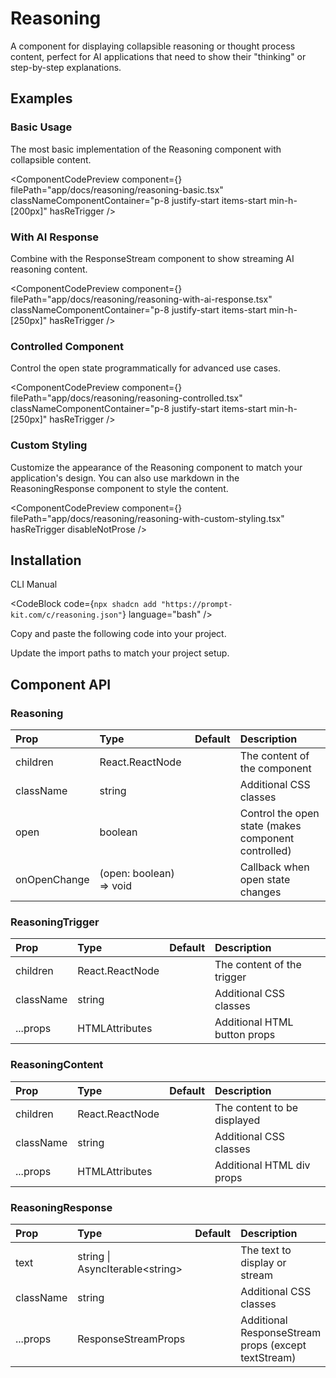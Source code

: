 
# Reasoning

A component for displaying collapsible reasoning or thought process content, perfect for AI applications that need to show their "thinking" or step-by-step explanations.

## Examples

### Basic Usage

The most basic implementation of the Reasoning component with collapsible content.

<ComponentCodePreview
  component={<ReasoningBasic />}
  filePath="app/docs/reasoning/reasoning-basic.tsx"
  classNameComponentContainer="p-8 justify-start items-start min-h-[200px]"
  hasReTrigger
/>

### With AI Response

Combine with the ResponseStream component to show streaming AI reasoning content.

<ComponentCodePreview
  component={<ReasoningWithAIResponse />}
  filePath="app/docs/reasoning/reasoning-with-ai-response.tsx"
  classNameComponentContainer="p-8 justify-start items-start min-h-[250px]"
  hasReTrigger
/>

### Controlled Component

Control the open state programmatically for advanced use cases.

<ComponentCodePreview
  component={<ReasoningControlled />}
  filePath="app/docs/reasoning/reasoning-controlled.tsx"
  classNameComponentContainer="p-8 justify-start items-start min-h-[250px]"
  hasReTrigger
/>

### Custom Styling

Customize the appearance of the Reasoning component to match your application's design.
You can also use markdown in the ReasoningResponse component to style the content.

<ComponentCodePreview
  component={<ReasoningWithCustomStyling />}
  filePath="app/docs/reasoning/reasoning-with-custom-styling.tsx"
  hasReTrigger
  disableNotProse
/>

## Installation

<Tabs defaultValue="cli">

<TabsList>
  <TabsTrigger value="cli">CLI</TabsTrigger>
  <TabsTrigger value="manual">Manual</TabsTrigger>
</TabsList>

<TabsContent value="cli">

<CodeBlock
  code={`npx shadcn add "https://prompt-kit.com/c/reasoning.json"`}
  language="bash"
/>

</TabsContent>

<TabsContent value="manual">

<Steps>

<Step>Copy and paste the following code into your project.</Step>

<CodeBlock filePath="components/prompt-kit/reasoning.tsx" language="tsx" />

<Step>Update the import paths to match your project setup.</Step>

</Steps>

</TabsContent>

</Tabs>

## Component API

### Reasoning

| Prop         | Type                    | Default | Description                                         |
| :----------- | :---------------------- | :------ | :-------------------------------------------------- |
| children     | React.ReactNode         |         | The content of the component                        |
| className    | string                  |         | Additional CSS classes                              |
| open         | boolean                 |         | Control the open state (makes component controlled) |
| onOpenChange | (open: boolean) => void |         | Callback when open state changes                    |

### ReasoningTrigger

| Prop      | Type            | Default | Description                  |
| :-------- | :-------------- | :------ | :--------------------------- |
| children  | React.ReactNode |         | The content of the trigger   |
| className | string          |         | Additional CSS classes       |
| ...props  | HTMLAttributes  |         | Additional HTML button props |

### ReasoningContent

| Prop      | Type            | Default | Description                 |
| :-------- | :-------------- | :------ | :-------------------------- |
| children  | React.ReactNode |         | The content to be displayed |
| className | string          |         | Additional CSS classes      |
| ...props  | HTMLAttributes  |         | Additional HTML div props   |

### ReasoningResponse

| Prop      | Type                              | Default | Description                                         |
| :-------- | :-------------------------------- | :------ | :-------------------------------------------------- |
| text      | string \| AsyncIterable\<string\> |         | The text to display or stream                       |
| className | string                            |         | Additional CSS classes                              |
| ...props  | ResponseStreamProps               |         | Additional ResponseStream props (except textStream) |
